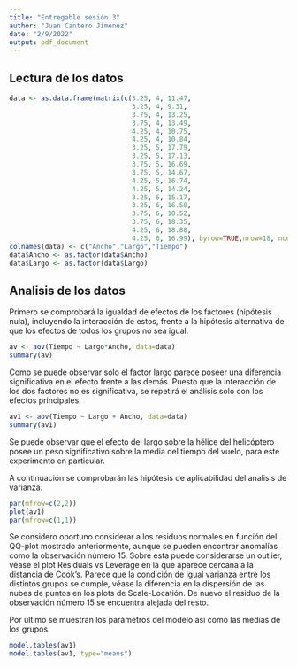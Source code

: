 ```yaml
---
title: "Entregable sesión 3"
author: "Juan Cantero Jimenez"
date: "2/9/2022"
output: pdf_document
---
```


## Lectura de los datos

```r
data <- as.data.frame(matrix(c(3.25, 4, 11.47,
                               3.25, 4, 9.31,
                               3.75, 4, 13.25,
                               3.75, 4, 13.49,
                               4.25, 4, 10.75,
                               4.25, 4, 10.84,
                               3.25, 5, 17.79,
                               3.25, 5, 17.13,
                               3.75, 5, 16.69, 
                               3.75, 5, 14.67,
                               4.25, 5, 16.74, 
                               4.25, 5, 14.24, 
                               3.25, 6, 15.17,
                               3.25, 6, 16.50,
                               3.75, 6, 10.52, 
                               3.75, 6, 18.35,
                               4.25, 6, 18.88,
                               4.25, 6, 16.99), byrow=TRUE,nrow=18, ncol=3))
colnames(data) <- c("Ancho","Largo","Tiempo")
data$Ancho <- as.factor(data$Ancho)
data$Largo <- as.factor(data$Largo)
```

## Analisis de los datos

Primero se comprobará la igualdad de efectos de los factores (hipótesis nula), incluyendo la interacción de estos, frente a la hipótesis alternativa de que los efectos de todos los grupos no sea igual. 

```r
av <- aov(Tiempo ~ Largo*Ancho, data=data)
summary(av)
```  
Como se puede observar solo el factor largo parece poseer una diferencia significativa en el efecto frente a las demás. Puesto que la interacción de los dos factores no es significativa, se repetirá el análisis solo con los efectos principales.  

```r
av1 <- aov(Tiempo ~ Largo + Ancho, data=data)
summary(av1)
```  
Se puede observar que el efecto del largo sobre la hélice del helicóptero posee un peso significativo sobre la media del tiempo del vuelo, para este experimento en particular.  

A continuación se comprobarán las hipótesis de aplicabilidad del analisis de varianza.

```r
par(mfrow=c(2,2))
plot(av1)
par(mfrow=c(1,1))
```  
Se considero oportuno considerar a los residuos normales en función del QQ-plot mostrado anteriormente, aunque se pueden encontrar anomalías como la observación número 15. Sobre esta puede considerarse un outlier, véase el plot Residuals vs Leverage en la que aparece cercana a la distancia de Cook's. Parece que la condición de igual varianza entre los distintos grupos  se cumple, véase la diferencia en la dispersión de las nubes de puntos en los plots de Scale-Locatión. De nuevo el residuo de la observación número 15 se encuentra alejada del resto.  

Por último se muestran los parámetros del modelo así como las medias de los grupos.

```r
model.tables(av1)
model.tables(av1, type="means")

```

